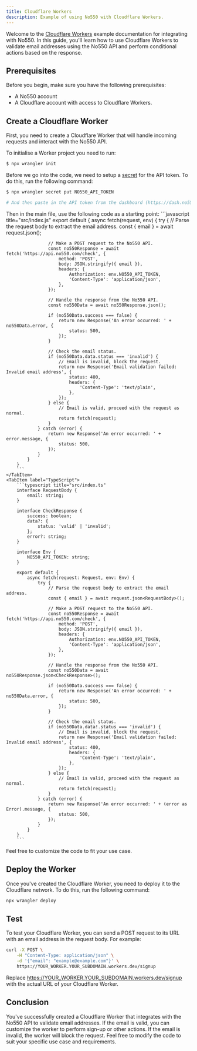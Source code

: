 ```yaml
---
title: Cloudflare Workers
description: Example of using No550 with Cloudflare Workers.
---
```



Welcome to the [Cloudflare Workers](https://workers.dev) example documentation for integrating with No550. In this guide, you'll learn how to use Cloudflare Workers to validate email addresses using the No550 API and perform conditional actions based on the response.

## Prerequisites

Before you begin, make sure you have the following prerequisites:

* A No550 account
* A Cloudflare account with access to Cloudflare Workers.

## Create a Cloudflare Worker

First, you need to create a Cloudflare Worker that will handle incoming requests and interact with the No550 API.

To initialise a Worker project you need to run:
```bash
$ npx wrangler init
```

Before we go into the code, we need to setup a [secret](https://developers.cloudflare.com/workers/configuration/secrets/) for the API token. To do this, run the following command:
```bash
$ npx wrangler secret put NO550_API_TOKEN

# And then paste in the API token from the dashboard (https://dash.no550.com/account)
```

Then in the main file, use the following code as a starting point:
<Tabs>
	<TabItem label="JavaScript"> 
		```javascript title="src/index.js"
		export default {
			async fetch(request, env) {
				try {
					// Parse the request body to extract the email address.
					const { email } = await request.json();

					// Make a POST request to the No550 API.
					const no550Response = await fetch('https://api.no550.com/check', {
						method: 'POST',
						body: JSON.stringify({ email }),
						headers: {
							Authorization: env.NO550_API_TOKEN,
							'Content-Type': 'application/json',
						},
					});

					// Handle the response from the No550 API.
					const no550Data = await no550Response.json();

					if (no550Data.success === false) {
						return new Response('An error occurred: ' + no550Data.error, {
							status: 500,
						});
					}

					// Check the email status.
					if (no550Data.data.status === 'invalid') {
						// Email is invalid, block the request.
						return new Response('Email validation failed: Invalid email address', {
							status: 400,
							headers: {
								'Content-Type': 'text/plain',
							},
						});
					} else {
						// Email is valid, proceed with the request as normal.
						return fetch(request);
					}
				} catch (error) {
					return new Response('An error occurred: ' + error.message, {
						status: 500,
					});
				}
			}
		}
		```
	</TabItem>
	<TabItem label="TypeScript">
		```typescript title="src/index.ts"
		interface RequestBody {
			email: string;
		}

		interface CheckResponse {
			success: boolean;
			data?: {
				status: 'valid' | 'invalid';
			};
			error?: string;
		}

		interface Env {
			NO550_API_TOKEN: string;
		}

		export default {
			async fetch(request: Request, env: Env) {
				try {
					// Parse the request body to extract the email address.
					const { email } = await request.json<RequestBody>();

					// Make a POST request to the No550 API.
					const no550Response = await fetch('https://api.no550.com/check', {
						method: 'POST',
						body: JSON.stringify({ email }),
						headers: {
							Authorization: env.NO550_API_TOKEN,
							'Content-Type': 'application/json',
						},
					});

					// Handle the response from the No550 API.
					const no550Data = await no550Response.json<CheckResponse>();

					if (no550Data.success === false) {
						return new Response('An error occurred: ' + no550Data.error, {
							status: 500,
						});
					}

					// Check the email status.
					if (no550Data.data!.status === 'invalid') {
						// Email is invalid, block the request.
						return new Response('Email validation failed: Invalid email address', {
							status: 400,
							headers: {
								'Content-Type': 'text/plain',
							},
						});
					} else {
						// Email is valid, proceed with the request as normal.
						return fetch(request);
					}
				} catch (error) {
					return new Response('An error occurred: ' + (error as Error).message, {
						status: 500,
					});
				}
			}
		}
		```
</TabItem>
</Tabs>

Feel free to customize the code to fit your use case.

## Deploy the Worker

Once you've created the Cloudflare Worker, you need to deploy it to the Cloudflare network. To do this, run the following command:

```bash
npx wrangler deploy
```

## Test

To test your Cloudflare Worker, you can send a POST request to its URL with an email address in the request body. For example:

```bash
curl -X POST \
	-H "Content-Type: application/json" \
	-d '{"email": "example@example.com"}' \
	https://YOUR_WORKER.YOUR_SUBDOMAIN.workers.dev/signup
```

Replace https://YOUR_WORKER.YOUR_SUBDOMAIN.workers.dev/signup with the actual URL of your Cloudflare Worker.

## Conclusion

You've successfully created a Cloudflare Worker that integrates with the No550 API to validate email addresses. If the email is valid, you can customize the worker to perform sign-up or other actions. If the email is invalid, the worker will block the request. Feel free to modify the code to suit your specific use case and requirements.
